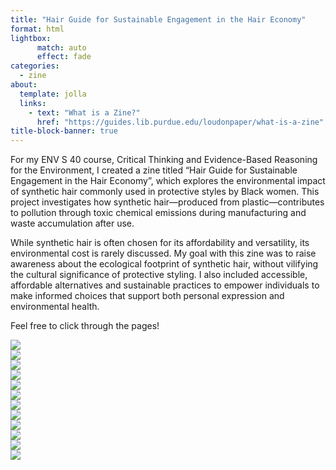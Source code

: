```yaml
---
title: "Hair Guide for Sustainable Engagement in the Hair Economy"
format: html
lightbox:
      match: auto
      effect: fade
categories:
  - zine
about:
  template: jolla
  links:
    - text: "What is a Zine?"
      href: "https://guides.lib.purdue.edu/loudonpaper/what-is-a-zine"
title-block-banner: true
---
```

For my ENV S 40 course, Critical Thinking and Evidence-Based Reasoning for the Environment, I created a zine titled "Hair Guide for Sustainable Engagement in the Hair Economy ", which explores the environmental impact of synthetic hair commonly used in protective styles by Black women. This project investigates how synthetic hair—produced from plastic—contributes to pollution through toxic chemical emissions during manufacturing and waste accumulation after use.

While synthetic hair is often chosen for its affordability and versatility, its environmental cost is rarely discussed. My goal with this zine was to raise awareness about the ecological footprint of synthetic hair, without vilifying the cultural significance of protective styling. I also included accessible, affordable alternatives and sustainable practices to empower individuals to make informed choices that support both personal expression and environmental health.




 Feel free to click through the pages! 
 
![](media/HairZine_1.jpg){.lightbox style="display: block; margin: auto;" group="zine"}
![](media/HairZine_2.jpg){.lightbox style="display: block; margin: auto;" group="zine"}
![](media/HairZine_3.jpg){.lightbox style="display: block; margin: auto;" group="zine"}
![](media/HairZine_4.jpg){.lightbox style="display: block; margin: auto;" group="zine"}
![](media/HairZine_5.jpg){.lightbox style="display: block; margin: auto;" group="zine"}
![](media/HairZine_6.jpg){.lightbox style="display: block; margin: auto;" group="zine"}
![](media/HairZine_7.jpg){.lightbox style="display: block; margin: auto;" group="zine"}
![](media/HairZine_8.jpg){.lightbox style="display: block; margin: auto;" group="zine"}
![](media/HairZine_9.jpg){.lightbox style="display: block; margin: auto;" group="zine"}
![](media/HairZine_10.jpg){.lightbox style="display: block; margin: auto;" group="zine"}
![](media/HairZine_11.jpg){.lightbox style="display: block; margin: auto;" group="zine"}
![](media/HairZine_12.jpg){.lightbox style="display: block; margin: auto;" group="zine"}



